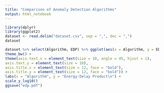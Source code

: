 ```yaml
---
title: "Comparison of Anomaly Detection Algorithms"
output: html_notebook
---
```



```r
library(dplyr)
library(ggplot2)
dataset <- read.delim("dataset.csv", sep = ",", dec = ",")
dataset
```

```r

dataset %>% select(Algorithm, EDP) %>% ggplot(aes(x = Algorithm, y = EDP)) + geom_bar(stat = "identity") +
theme_bw() +
theme(axis.text.x = element_text(size = 10, angle = 45, hjust = 1),
axis.text.y = element_text(size = 10),
axis.title.x = element_text(size = 12, face = "bold"),
axis.title.y = element_text(size = 12, face = "bold")) +
labs(x = "Algorithm", y = "Energy-Delay Product\n") +
scale_y_log10()
ggsave("edp.pdf")
```





